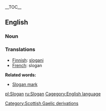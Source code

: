 {{wikipedia}}
__TOC__
==English==
===Noun===

===Translations===

*[[Finnish]]: [[slogani]]
*[[French]]: slogan

'''Related words:'''
*[[Slogan mark]]

[[pl:Slogan]]
[[ru:Slogan]]
[[Category:Scottish Gaelic derivations]]
[[Cagegory:English language]]